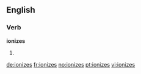 ==English==

===Verb===
'''ionizes'''

# {{third-person singular of|ionize}}

[[de:ionizes]]
[[fr:ionizes]]
[[no:ionizes]]
[[pt:ionizes]]
[[vi:ionizes]]